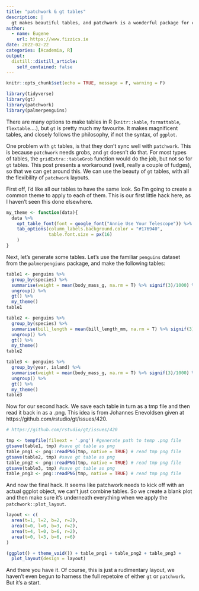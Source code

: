 ```yaml
---
title: "patchwork & gt tables"
description: |
  gt makes beautiful tables, and patchwork is a wonderful package for combining plots. This post shows a way to make them work together.
author:
  - name: Eugene
    url: https://www.fizzics.ie
date: 2022-02-22
categories: [Academia, R]
output:
  distill::distill_article:
    self_contained: false
---
```



```r
knitr::opts_chunk$set(echo = TRUE, message = F, warning = F)
```

```r
library(tidyverse)
library(gt)
library(patchwork)
library(palmerpenguins)
```


There are many options to make tables in R (`knitr::kable`, `formattable`, `flextable`....),  but `gt` is pretty much my favourite. It makes magnificent tables, and closely follows the philosophy, if not the syntax, of `ggplot`.   

One problem with `gt` tables, is that they don't sync well with `patchwork`. This is because `patchwork` needs grobs, and `gt` doesn't do that. For most types of tables, the `gridExtra::tableGrob` function would do the job, but not so for `gt` tables. This post presents a workaround (well, really a couple of fudges), so that we can get around this. We can use the beauty of `gt` tables, with all the flexibility of `patchwork` layouts.   

First off, I'd like all our tables to have the same look. So I'm going to create a common theme to apply to each of them. This is our first little hack here, as I haven't seen this done elsewhere.

```r
my_theme <- function(data){
  data %>% 
    opt_table_font(font = google_font("Annie Use Your Telescope")) %>% 
    tab_options(column_labels.background.color = "#176940",
                table.font.size = px(16)
    )
}
```

Next, let's generate some tables. Let's use the familiar `penguins` dataset from the `palmerpengiuns` package, and make the following tables:

```r
table1 <- penguins %>% 
  group_by(species) %>% 
  summarise(weight = mean(body_mass_g, na.rm = T) %>% signif(3)/1000) %>% 
  ungroup() %>% 
  gt() %>% 
  my_theme()
table1

table2 <- penguins %>% 
  group_by(species) %>% 
  summarise(bill_length = mean(bill_length_mm, na.rm = T) %>% signif(3)) %>% 
  ungroup() %>%
  gt() %>% 
  my_theme()
table2

table3 <- penguins %>% 
  group_by(year, island) %>% 
  summarise(weight = mean(body_mass_g, na.rm = T) %>% signif(3)/1000) %>% 
  ungroup() %>%
  gt() %>% 
  my_theme()
table3  
```

Now for our second hack. We save each table in turn as a tmp file and then read it back in as a .png. This idea is from Johannes Enevoldsen given at https://github.com/rstudio/gt/issues/420. 

```r
# https://github.com/rstudio/gt/issues/420

tmp <- tempfile(fileext = '.png') #generate path to temp .png file
gtsave(table1, tmp) #save gt table as png
table_png1 <- png::readPNG(tmp, native = TRUE) # read tmp png file
gtsave(table2, tmp) #save gt table as png
table_png2 <- png::readPNG(tmp, native = TRUE) # read tmp png file
gtsave(table3, tmp) #save gt table as png
table_png3 <- png::readPNG(tmp, native = TRUE) # read tmp png file
```

And now the final hack. It seems like patchwork needs to kick off with an actual ggplot object, we can't just combine tables. So we create a blank plot and then make sure it's underneath everything when we apply the `patchwork::plot_layout`. 

```r
layout <- c(
  area(t=1, l=2, b=2, r=2),
  area(t=0, l=0, b=3, r=2),
  area(t=4, l=0, b=6, r=2),
  area(t=0, l=3, b=6, r=6)
)

(ggplot() + theme_void()) + table_png1 + table_png2 + table_png3 + 
  plot_layout(design = layout)
```



And there you have it. Of course, this is just a rudimentary layout, we haven't even begun to harness the full repetoire of either `gt` or `patchwork`. But it's a start.

